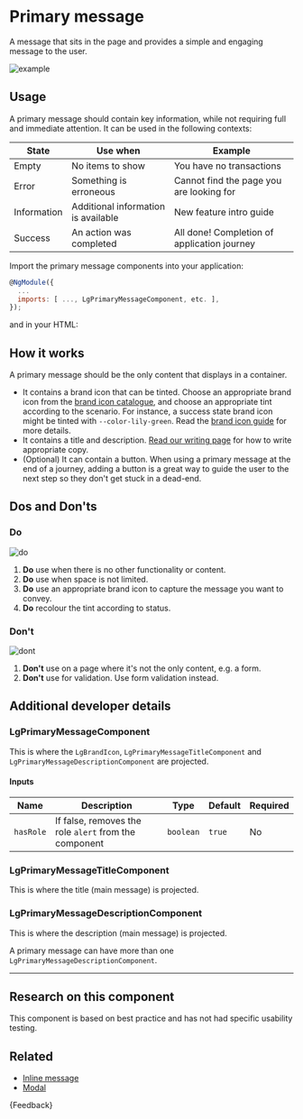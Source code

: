 
<Meta title="Components/Primary message/Guide" />

# Primary message

<p class="standfirst">A message that sits in the page and provides a simple and engaging message to the user.</p>

![example](docs/primary-message/example.png)

## Usage

A primary message should contain key information, while not requiring full and immediate attention. It can be used in the following contexts:

| State       | Use when                            | Example                                     |
|-------------|-------------------------------------|---------------------------------------------|
| Empty       | No items to show                    | You have no transactions                    |
| Error       | Something is erroneous              | Cannot find the page you are looking for    |
| Information | Additional information is available | New feature intro guide                     |
| Success     | An action was completed             | All done! Completion of application journey |

Import the primary message components into your application:

```js
@NgModule({
  ...
  imports: [ ..., LgPrimaryMessageComponent, etc. ],
});
```

and in your HTML:

<Source of={PrimaryMessageStories.StandardPrimaryMessage} />

## How it works

A primary message should be the only content that displays in a container.

* It contains a brand icon that can be tinted. Choose an appropriate brand icon from the [brand icon catalogue](./?path=/story/foundations-brand-icon-catalog--standard-brand-icons), and choose an appropriate tint according to the scenario. For instance, a success state brand icon might be tinted with `--color-lily-green`. Read the [brand icon guide](./?path=/docs/foundations-brand-icon-guide--docs) for more details.
* It contains a title and description. [Read our writing page](./?path=/docs/principles-writing--docs) for how to write appropriate copy.
* (Optional) It can contain a button. When using a primary message at the end of a journey, adding a button is a great way to guide the user to the next step so they don't get stuck in a dead-end.

## Dos and Don'ts

### Do

![do](docs/primary-message/do.png)

1. **Do** use when there is no other functionality or content.
2. **Do** use when space is not limited.
3. **Do** use an appropriate brand icon to capture the message you want to convey.
4. **Do** recolour the tint according to status.

### Don't

![dont](docs/primary-message/dont.png)

1. **Don't** use on a page where it's not the only content, e.g. a form.
2. **Don't** use for validation. Use form validation instead.

## Additional developer details

### LgPrimaryMessageComponent

This is where the `LgBrandIcon`, `LgPrimaryMessageTitleComponent` and `LgPrimaryMessageDescriptionComponent` are projected.

#### Inputs

| Name      | Description                                           | Type      | Default | Required |
|-----------|-------------------------------------------------------|-----------|---------|----------|
| `hasRole` | If false, removes the role `alert` from the component | `boolean` | `true`  | No       |

### LgPrimaryMessageTitleComponent

This is where the title (main message) is projected.

### LgPrimaryMessageDescriptionComponent

This is where the description (main message) is projected.

A primary message can have more than one `LgPrimaryMessageDescriptionComponent`.

***

## Research on this component

This component is based on best practice and has not had specific usability testing.

## Related

* [Inline message](./?path=/docs/components-inline-message-alert-guide--docs)
* [Modal](./?path=/docs/components-modal-guide--docs)

<Markdown>
  {Feedback}
</Markdown>
